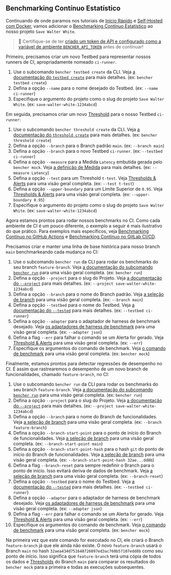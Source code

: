 
## Benchmarking Contínuo Estatístico

Continuando de onde paramos nos tutoriais de
[Início Rápido][quick start] e [Self-Hosted com Docker][docker self-hosted],
vamos adicionar o [Benchmarking Contínuo Estatístico][continuous benchmarking] ao nosso projeto `Save Walter White`.

> 🐰 Certifique-se de ter
> [criado um token de API e configurado como a variável de ambiente `BENCHER_API_TOKEN`][create an api token]
> antes de continuar!

Primeiro, precisamos criar um novo Testbed para representar nossos runners de CI, apropriadamente nomeado `ci-runner`.

<TestbedCreate />

1. Use o subcomando `bencher testbed create` da CLI.
   Veja [a documentação do `testbed create`][testbed create] para mais detalhes.
   (ex: `bencher testbed create`)
2. Defina a opção `--name` para o nome desejado do Testbed.
   (ex: `--name ci-runner`)
3. Especifique o argumento do projeto como o slug do projeto `Save Walter White`.
   (ex: `save-walter-white-1234abcd`)

Em seguida, precisamos criar um novo [Threshold][thresholds] para o nosso Testbed `ci-runner`:

<ThresholdCreateStatistical />

1. Use o subcomando `bencher threshold create` da CLI.
   Veja [a documentação do `threshold create`][threshold create] para mais detalhes.
   (ex: `bencher threshold create`)
2. Defina a opção `--branch` para o Branch padrão `main`.
   (ex: `--branch main`)
3. Defina a opção `--branch` para o novo Testbed `ci-runner`.
   (ex: `--testbed ci-runner`)
4. Defina a opção `--measure` para a Medida `Latency` embutida gerada pelo `bencher mock`.
   Veja [a definição de Medida][measure] para mais detalhes.
   (ex: `--measure Latency`)
5. Defina a opção `--test` para um Threshold `t-test`.
   Veja [Thresholds & Alerts][t-test] para uma visão geral completa.
   (ex: `--test t-test`)
6. Defina a opção `--upper-boundary` para um Limite Superior de `0.95`.
   Veja [Thresholds & Alerts][t-test upper boundary] para uma visão geral completa.
   (ex: `--upper-boundary 0.95`)
7. Especifique o argumento do projeto como o slug do projeto `Save Walter White`.
   (ex: `save-walter-white-1234abcd`)

Agora estamos prontos para rodar nossos benchmarks no CI.
Como cada ambiente de CI é um pouco diferente,
o exemplo a seguir é mais ilustrativo do que prático.
Para exemplos mais específicos, veja [Benchmarking Contínuo no GitHub Actions][github actions]
e [Benchmarking Contínuo no GitLab CI/CD][gitlab ci/cd].

Precisamos criar e manter uma linha de base histórica para nosso branch `main` benchmarkeando cada mudança no CI:

<RunMainStatistical />

1. Use o subcomando `bencher run` da CLI para rodar os benchmarks do seu branch `feature-branch`.
   Veja [a documentação do subcomando `bencher run`][bencher run] para uma visão geral completa.
   (ex: `bencher run`)
2. Defina a opção `--project` para o slug do Projeto.
   Veja [a documentação do `--project`][project option] para mais detalhes.
   (ex: `--project save-walter-white-1234abcd`)
3. Defina a opção `--branch` para o nome do Branch padrão.
   Veja [a seleção de branch][branch selection branch] para uma visão geral completa.
   (ex: `--branch main`)
4. Defina a opção `--testbed` para o nome do Testbed.
   Veja [a documentação do `--tested`][testbed option] para mais detalhes.
   (ex: `--testbed ci-runner`)
5. Defina a opção `--adapter` para o adaptador de harness de benchmark desejado.
   Veja [os adaptadores de harness de benchmark][adapters] para uma visão geral completa.
   (ex: `--adapter json`)
6. Defina a flag `--err` para falhar o comando se um Alerta for gerado.
   Veja [Threshold & Alerts][alerts] para uma visão geral completa.
   (ex: `--err`)
7. Especifique os argumentos do comando de benchmark.
   Veja [o comando de benchmark][command argument] para uma visão geral completa.
   (ex: `bencher mock`)

Finalmente, estamos prontos para detectar regressões de desempenho no CI.
É assim que rastrearemos o desempenho de um novo branch de funcionalidades, chamado `feature-branch`, no CI:

<RunFeatureStatistical />

1. Use o subcomando `bencher run` da CLI para rodar os benchmarks do seu branch `feature-branch`.
   Veja [a documentação do subcomando `bencher run`][bencher run] para uma visão geral completa.
   (ex: `bencher run`)
2. Defina a opção `--project` para o slug do Projeto.
   Veja [a documentação do `--project`][project option] para mais detalhes.
   (ex: `--project save-walter-white-1234abcd`)
3. Defina a opção `--branch` para o nome do Branch de funcionalidades.
   Veja [a seleção de branch][branch selection branch] para uma visão geral completa.
   (ex: `--branch feature-branch`)
4. Defina a opção `--branch-start-point` para o ponto de início do Branch de funcionalidades.
   Veja [a seleção de branch][branch selection start point] para uma visão geral completa.
   (ex: `--branch-start-point main`)
5. Defina a opção `--branch-start-point-hash` para o hash `git` do ponto de início do Branch de funcionalidades.
   Veja [a seleção de branch][branch selection start point hash] para uma visão geral completa.
   (ex: `--branch-start-point-hash 32ae...dd8b`)
6. Defina a flag `--branch-reset` para sempre redefinir o Branch para o ponto de início.
   Isso evitará deriva de dados de benchmark.
   Veja [a seleção de branch][branch selection branch reset] para uma visão geral completa.
   (ex: `--branch-reset`)
7. Defina a opção `--testbed` para o nome do Testbed.
   Veja [a documentação do `--tested`][testbed option] para mais detalhes.
   (ex: `--testbed ci-runner`)
8. Defina a opção `--adapter` para o adaptador de harness de benchmark desejado.
   Veja [os adaptadores de harness de benchmark][adapters] para uma visão geral completa.
   (ex: `--adapter json`)
9. Defina a flag `--err` para falhar o comando se um Alerta for gerado.
   Veja [Threshold & Alerts][alerts] para uma visão geral completa.
   (ex: `--err`)
10. Especifique os argumentos do comando de benchmark.
   Veja [o comando de benchmark][command argument] para uma visão geral completa.
   (ex: `bencher mock`)

Na primeira vez que este comando for executado no CI,
ele criará o Branch `feature-branch` já que ele ainda não existe.
O novo `feature-branch` usará o Branch `main`
no hash `32aea434d751648726097ed3ac760b57107edd8b` como seu ponto de início.
Isso significa que `feature-branch` terá uma cópia de todos os dados e [Thresholds][thresholds]
do Branch `main` para comparar os resultados do `bencher mock`
para a primeira e todas as execuções subsequentes.

[quick start]: /pt/docs/tutorial/quick-start/
[docker self-hosted]: /pt/docs/tutorial/docker/
[continuous benchmarking]: /pt/docs/explanation/continuous-benchmarking/
[create an api token]: /pt/docs/tutorial/quick-start/#create-an-api-token
[testbed create]: /pt/docs/api/projects/testbeds/#post-v0projectsprojecttestbeds
[thresholds]: /pt/docs/explanation/thresholds/
[threshold create]: /pt/docs/api/projects/thresholds/#post-v0projectsprojectthresholds
[measure]: /pt/docs/explanation/benchmarking/#measure
[t-test]: /pt/docs/explanation/thresholds/#t-test-thresholds
[t-test upper boundary]: /pt/docs/explanation/thresholds/#t-test-threshold-upper-boundary
[github actions]: /pt/docs/how-to/github-actions/
[gitlab ci/cd]: /pt/docs/how-to/gitlab-ci-cd/
[bencher run]: /pt/docs/explanation/bencher-run/
[project option]: /pt/docs/explanation/bencher-run/#--project-project
[branch selection branch]: /pt/docs/explanation/branch-selection/#--branch-branch
[testbed option]: /pt/docs/explanation/bencher-run/#--testbed-testbed
[adapters]: /pt/docs/explanation/adapters/
[alerts]: /pt/docs/explanation/thresholds/#alerts
[command argument]: /pt/docs/explanation/bencher-run/#benchmark-command
[branch selection start point]: /pt/docs/explanation/branch-selection/#--branch-start-point-branch
[branch selection start point hash]: /pt/docs/explanation/branch-selection/#--branch-start-point-hash-hash
[branch selection branch reset]: /pt/docs/explanation/branch-selection/#--branch-reset